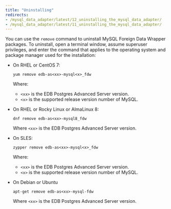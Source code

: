 ```yaml
---
title: "Uninstalling"
redirects:
- /mysql_data_adapter/latest/12_uninstalling_the_mysql_data_adapter/
- /mysql_data_adapter/latest/11_uninstalling_the_mysql_data_adapter/
---
```


<div id="uninstalling_the_mysql_data_adapter" class="registered_link"></div>

You can use the `remove` command to uninstall MySQL Foreign Data Wrapper packages. To uninstall, open a terminal window, assume superuser privileges, and enter the command that applies to the operating system and package manager used for the installation:

-   On RHEL or CentOS 7:

    `yum remove edb-as<xx>-mysql<x>_fdw`

    Where:
    - `<xx>` is the EDB Postgres Advanced Server version.
    - `<x>` is the supported release version number of MySQL. 
-   On RHEL or Rocky Linux or AlmaLinux 8:

    `dnf remove edb-as<xx>-mysql8_fdw`
   
    Where `<xx>` is the EDB Postgres Advanced Server version.
-   On SLES:

    `zypper remove edb-as<xx>-mysql<x>_fdw`  

    Where:
    - `<xx>` is the EDB Postgres Advanced Server version.
    - `<x>` is the supported release version number of MySQL. 
- On Debian or Ubuntu 

    `apt-get remove edb-as<xx>-mysql-fdw`

     Where `<xx>` is the EDB Postgres Advanced Server version.
